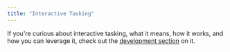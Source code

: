```yaml
---
title: "Interactive Tasking"
---
```


If you're curious about interactive tasking, what it means, how it works, and how you can leverage it, check out the [development section](/Mythic_docs/customizing/payload-type-development/15.-interactive-tasking) on it.
